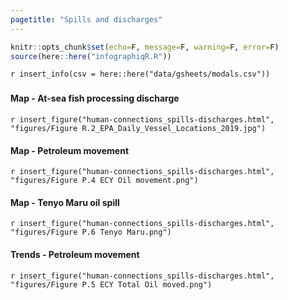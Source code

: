 ```yaml
---
pagetitle: "Spills and discharges"
---
```


```r
knitr::opts_chunk$set(echo=F, message=F, warning=F, error=F)
source(here::here("infographiqR.R"))
```

`r insert_info(csv = here::here("data/gsheets/modals.csv"))`


### {.tabset}

#### Map - At-sea fish processing discharge

`r insert_figure("human-connections_spills-discharges.html", "figures/Figure R.2_EPA_Daily_Vessel_Locations_2019.jpg")`

#### Map - Petroleum movement

`r insert_figure("human-connections_spills-discharges.html", "figures/Figure P.4 ECY Oil movement.png")`

#### Map - Tenyo Maru oil spill

`r insert_figure("human-connections_spills-discharges.html", "figures/Figure P.6 Tenyo Maru.png")`

#### Trends - Petroleum movement

`r insert_figure("human-connections_spills-discharges.html", "figures/Figure P.5 ECY Total Oil moved.png")`
